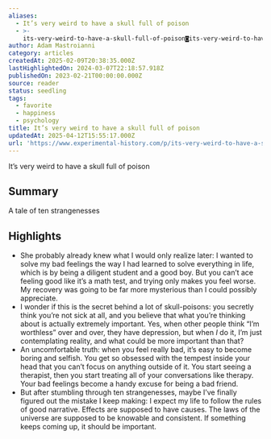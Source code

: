 ```yaml
---
aliases:
  - It’s very weird to have a skull full of poison
  - >-
    its-very-weird-to-have-a-skull-full-of-poison◙its-very-weird-to-have-a-skull-full-of-poison
author: Adam Mastroianni
category: articles
createdAt: 2025-02-09T20:38:35.000Z
lastHighlightedOn: 2024-03-07T22:18:57.918Z
publishedOn: 2023-02-21T00:00:00.000Z
source: reader
status: seedling
tags:
  - favorite
  - happiness
  - psychology
title: It’s very weird to have a skull full of poison
updatedAt: 2025-04-12T15:55:17.000Z
url: 'https://www.experimental-history.com/p/its-very-weird-to-have-a-skull-full'
---
```

It’s very weird to have a skull full of poison

## Summary

A tale of ten strangenesses

## Highlights

- She probably already knew what I would only realize later: I wanted to solve my bad feelings the way I had learned to solve everything in life, which is by being a diligent student and a good boy. But you can’t ace feeling good like it’s a math test, and trying only makes you feel worse. My recovery was going to be far more mysterious than I could possibly appreciate.
- I wonder if this is the secret behind a lot of skull-poisons: you secretly think you’re not sick at all, and you believe that what you’re thinking about is actually extremely important. Yes, when other people think “I’m worthless” over and over, they have depression, but when _I_ do it, I’m just contemplating reality, and what could be more important than that?
- An uncomfortable truth: when you feel really bad, it’s easy to become boring and selfish. You get so obsessed with the tempest inside your head that you can’t focus on anything outside of it. You start seeing a therapist, then you start treating all of your conversations like therapy. Your bad feelings become a handy excuse for being a bad friend.
- But after stumbling through ten strangenesses, maybe I’ve finally figured out the mistake I keep making: I expect my life to follow the rules of good narrative. Effects are supposed to have causes. The laws of the universe are supposed to be knowable and consistent. If something keeps coming up, it should be important.
